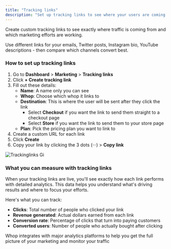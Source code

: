 ```yaml
---
title: "Tracking links"
description: "Set up tracking links to see where your users are coming from "
---
```


Create custom tracking links to see exactly where traffic is coming from and which marketing efforts are working.

<Tip>
  Use different links for your emails, Twitter posts, Instagram bio, YouTube descriptions - then compare which channels convert best.
</Tip>

### How to set up tracking links

1. Go to **Dashboard** \> **Marketing** \> **Tracking links**
2. Click **\+ Create tracking link**
3. Fill out these details:
   - **Name**: A name only you can see
   - **Whop**: Choose which whop it links to
   - **Destination**: This is where the user will be sent after they click the link
     - Select **Checkout** if you want the link to send them straight to a checkout page
     - Select **Store** if you want the link to send them to your store page
   - **Plan**: Pick the pricing plan you want to link to
4. Create a custom URL for each link
5. Click **Create**
6. Copy your link by clicking the 3 dots (···) \> **Copy link**

![Trackinglinks Gi](/apps/docs/how-to-videos/trackinglinks.gif)

### What you can measure with tracking links

When your tracking links are live, you'll see exactly how each link performs with detailed analytics. This data helps you understand what's driving results and where to focus your efforts.

Here's what you can track:

- **Clicks**: Total number of people who clicked your link
- **Revenue generated**: Actual dollars earned from each link
- **Conversion rate**: Percentage of clicks that turn into paying customers
- **Converted users**: Number of people who actually bought after clicking

<Card title="Set up external tracking integrations" icon="magnifying-glass" href="/manage-your-whop/integrations">
  Whop integrates with major analytics platforms to help you get the full picture of your marketing and monitor your traffic
</Card>
